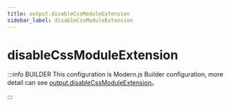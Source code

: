 ```yaml
---
title: output.disableCssModuleExtension
sidebar_label: disableCssModuleExtension
---
```

# disableCssModuleExtension

:::info BUILDER
This configuration is Modern.js Builder configuration, more detail can see [output.disableCssModuleExtension](https://modernjs.dev/builder/en/api/config-output.html#output-disablecssmoduleextension)。

:::


<Main />
